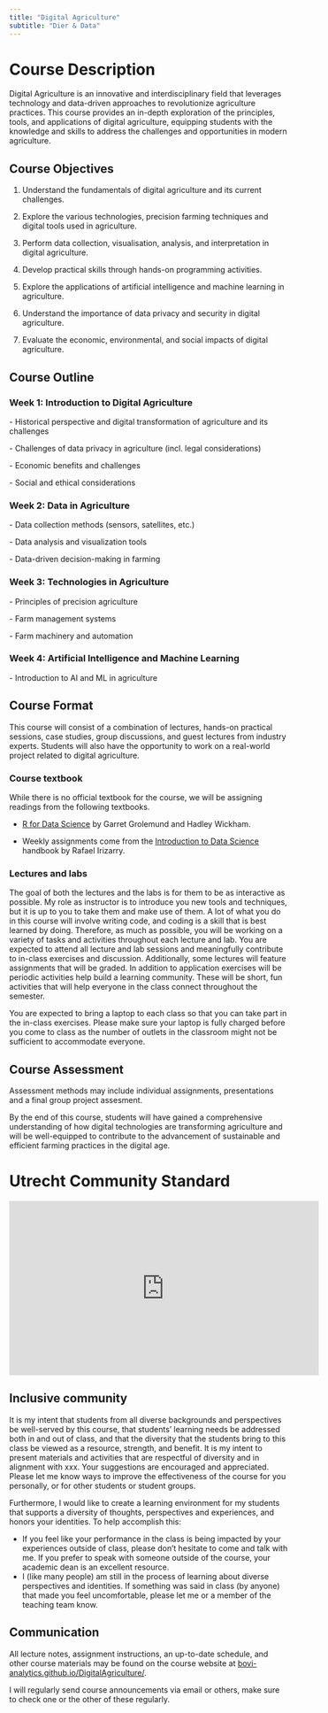```yaml
---
title: "Digital Agriculture"
subtitle: "Dier & Data"
---
```


# Course Description

Digital Agriculture is an innovative and interdisciplinary field that leverages technology and data-driven approaches to revolutionize agriculture practices. This course provides an in-depth exploration of the principles, tools, and applications of digital agriculture, equipping students with the knowledge and skills to address the challenges and opportunities in modern agriculture.

## Course Objectives

1.  Understand the fundamentals of digital agriculture and its current challenges.

2.  Explore the various technologies, precision farming techniques and digital tools used in agriculture.

3.  Perform data collection, visualisation, analysis, and interpretation in digital agriculture.

4.  Develop practical skills through hands-on programming activities.

5.  Explore the applications of artificial intelligence and machine learning in agriculture.

6.  Understand the importance of data privacy and security in digital agriculture.

7.  Evaluate the economic, environmental, and social impacts of digital agriculture.

## Course Outline

### Week 1: Introduction to Digital Agriculture

\- Historical perspective and digital transformation of agriculture and its challenges

\- Challenges of data privacy in agriculture (incl. legal considerations)

\- Economic benefits and challenges

\- Social and ethical considerations

### Week 2: Data in Agriculture

\- Data collection methods (sensors, satellites, etc.)

\- Data analysis and visualization tools

\- Data-driven decision-making in farming

### Week 3: Technologies in Agriculture

\- Principles of precision agriculture

\- Farm management systems

\- Farm machinery and automation

### Week 4: Artificial Intelligence and Machine Learning

\- Introduction to AI and ML in agriculture

## Course Format

This course will consist of a combination of lectures, hands-on practical sessions, case studies, group discussions, and guest lectures from industry experts. Students will also have the opportunity to work on a real-world project related to digital agriculture.

### Course textbook

While there is no official textbook for the course, we will be assigning readings from the following textbooks.

-   [R for Data Science](https://r4ds.had.co.nz/) by Garret Grolemund and Hadley Wickham.

-   Weekly assignments come from the [Introduction to Data Science](https://rafalab.dfci.harvard.edu/dsbook-part-1/) handbook by Rafael Irizarry.

### Lectures and labs

The goal of both the lectures and the labs is for them to be as interactive as possible. My role as instructor is to introduce you new tools and techniques, but it is up to you to take them and make use of them. A lot of what you do in this course will involve writing code, and coding is a skill that is best learned by doing. Therefore, as much as possible, you will be working on a variety of tasks and activities throughout each lecture and lab. You are expected to attend all lecture and lab sessions and meaningfully contribute to in-class exercises and discussion. Additionally, some lectures will feature assignments that will be graded. In addition to application exercises will be periodic activities help build a learning community. These will be short, fun activities that will help everyone in the class connect throughout the semester.

You are expected to bring a laptop to each class so that you can take part in the in-class exercises. Please make sure your laptop is fully charged before you come to class as the number of outlets in the classroom might not be sufficient to accommodate everyone.

## Course Assessment

Assessment methods may include individual assignments, presentations and a final group project assesment.

By the end of this course, students will have gained a comprehensive understanding of how digital technologies are transforming agriculture and will be well-equipped to contribute to the advancement of sustainable and efficient farming practices in the digital age.

# Utrecht Community Standard

```{=html}
<iframe width="560" height="315" src="https://www.youtube.com/embed/_KN97j30ST4" frameborder="0" allow="accelerometer; autoplay; encrypted-media; gyroscope; picture-in-picture" allowfullscreen> </iframe>
```
## Inclusive community

It is my intent that students from all diverse backgrounds and perspectives be well-served by this course, that students' learning needs be addressed both in and out of class, and that the diversity that the students bring to this class be viewed as a resource, strength, and benefit. It is my intent to present materials and activities that are respectful of diversity and in alignment with xxx. Your suggestions are encouraged and appreciated. Please let me know ways to improve the effectiveness of the course for you personally, or for other students or student groups.

Furthermore, I would like to create a learning environment for my students that supports a diversity of thoughts, perspectives and experiences, and honors your identities. To help accomplish this:

-   If you feel like your performance in the class is being impacted by your experiences outside of class, please don't hesitate to come and talk with me. If you prefer to speak with someone outside of the course, your academic dean is an excellent resource.
-   I (like many people) am still in the process of learning about diverse perspectives and identities. If something was said in class (by anyone) that made you feel uncomfortable, please let me or a member of the teaching team know.

## Communication

All lecture notes, assignment instructions, an up-to-date schedule, and other course materials may be found on the course website at [bovi-analytics.github.io/DigitalAgriculture/](https://bovi-analytics.github.io/DigitalAgriculture/).

I will regularly send course announcements via email or others, make sure to check one or the other of these regularly.

# 
